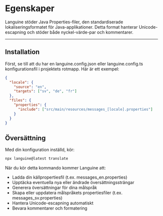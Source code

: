 # Egenskaper

Languine stöder Java Properties-filer, den standardiserade lokaliseringsformatet för Java-applikationer. Detta format hanterar Unicode-escapning och stöder både nyckel-värde-par och kommentarer.

---

## Installation

Först, se till att du har en languine.config.json eller languine.config.ts konfigurationsfil i projektets rotmapp. Här är ett exempel:

```json
{
  "locale": {
    "source": "en",
    "targets": ["sv", "de", "fr"]
  },
  "files": {
    "properties": {
      "include": ["src/main/resources/messages_[locale].properties"]
    }
  }
}
```

## Översättning

Med din konfiguration inställd, kör:

```bash
npx languine@latest translate
```

När du kör detta kommando kommer Languine att:

- Ladda din källpropertiesfil (t.ex. messages_en.properties)
- Upptäcka eventuella nya eller ändrade översättningssträngar
- Generera översättningar för dina målspråk
- Skapa eller uppdatera målspråkets propertiesfiler (t.ex. messages_sv.properties)
- Hantera Unicode-escapning automatiskt
- Bevara kommentarer och formatering
